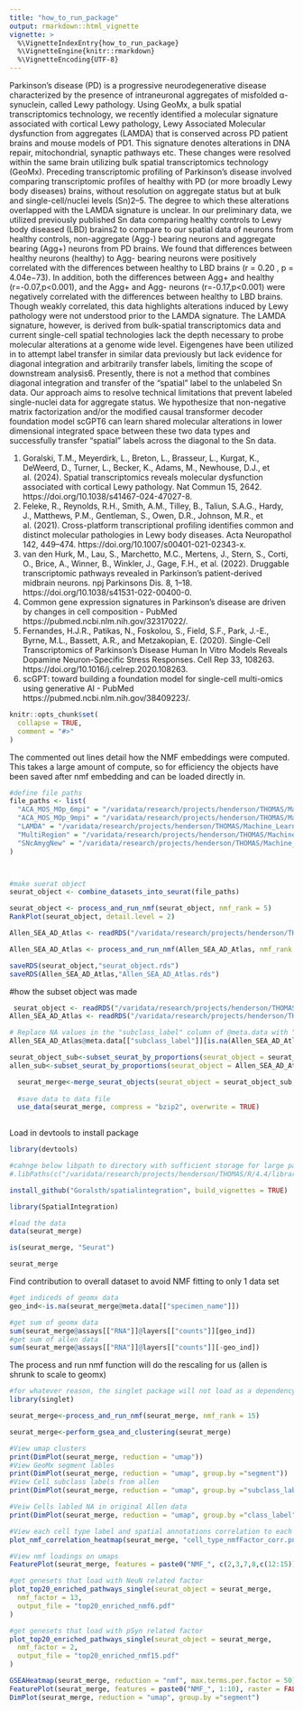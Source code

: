 ```yaml
---
title: "how_to_run_package"
output: rmarkdown::html_vignette
vignette: >
  %\VignetteIndexEntry{how_to_run_package}
  %\VignetteEngine{knitr::rmarkdown}
  %\VignetteEncoding{UTF-8}
---
```



Parkinson’s disease (PD) is a progressive neurodegenerative disease characterized by the presence of intraneuronal aggregates of misfolded ɑ-synuclein, called Lewy pathology. Using GeoMx, a bulk spatial transcriptomics technology, we recently identified a molecular signature associated with cortical Lewy pathology, Lewy Associated Molecular dysfunction from aggregates (LAMDA) that is conserved across PD patient brains and mouse models of PD1. This signature denotes alterations in DNA repair, mitochondrial, synaptic pathways etc. These changes were resolved within the same brain utilizing bulk spatial transcriptomics technology (GeoMx). Preceding transcriptomic profiling of Parkinson’s disease involved comparing transcriptomic profiles of healthy with PD (or more broadly Lewy body diseases) brains, without resolution on aggregate status but at bulk and single-cell/nuclei levels (Sn)2–5. The degree to which these alterations overlapped with the LAMDA signature is unclear. In our preliminary data, we utilized previously published Sn data comparing healthy controls to Lewy body diseased (LBD) brains2 to compare to our spatial data of neurons from healthy controls, non-aggregate (Agg-) bearing neurons and aggregate bearing (Agg+) neurons from PD brains. We found that differences between healthy neurons (healthy) to Agg- bearing neurons were positively correlated with the differences between healthy to LBD brains (r = 0.20 , p = 4.04e−73). In addition, both the differences between Agg+ and healthy (r=-0.07,p<0.001), and the Agg+ and Agg- neurons (r=-0.17,p<0.001) were negatively correlated with the differences between healthy to LBD brains. Though weakly correlated, this data highlights alterations induced by Lewy pathology were not understood prior to the LAMDA signature.
The LAMDA signature, however, is derived from bulk-spatial transcriptomics data and current single-cell spatial technologies lack the depth necessary to probe molecular alterations at a genome wide level. Eigengenes have been utilized in to attempt label transfer in similar data previously but lack evidence for diagonal integration and arbitrarily transfer labels, limiting the scope of downstream analysis6. Presently, there is not a method that combines diagonal integration and transfer of the “spatial” label to the unlabeled Sn data. Our approach aims to resolve technical limitations that prevent labeled single-nuclei data for aggregate status. We hypothesize that non-negative matrix factorization and/or the modified causal transformer decoder foundation model scGPT6 can learn shared molecular alterations in lower dimensional integrated space between these two data types and successfully transfer “spatial” labels across the diagonal to the Sn data. 


1.	Goralski, T.M., Meyerdirk, L., Breton, L., Brasseur, L., Kurgat, K., DeWeerd, D., Turner, L., Becker, K., Adams, M., Newhouse, D.J., et al. (2024). Spatial transcriptomics reveals molecular dysfunction associated with cortical Lewy pathology. Nat Commun 15, 2642. https://doi.org/10.1038/s41467-024-47027-8.
2.	Feleke, R., Reynolds, R.H., Smith, A.M., Tilley, B., Taliun, S.A.G., Hardy, J., Matthews, P.M., Gentleman, S., Owen, D.R., Johnson, M.R., et al. (2021). Cross-platform transcriptional profiling identifies common and distinct molecular pathologies in Lewy body diseases. Acta Neuropathol 142, 449–474. https://doi.org/10.1007/s00401-021-02343-x.
3.	van den Hurk, M., Lau, S., Marchetto, M.C., Mertens, J., Stern, S., Corti, O., Brice, A., Winner, B., Winkler, J., Gage, F.H., et al. (2022). Druggable transcriptomic pathways revealed in Parkinson’s patient-derived midbrain neurons. npj Parkinsons Dis. 8, 1–18. https://doi.org/10.1038/s41531-022-00400-0.
4.	Common gene expression signatures in Parkinson’s disease are driven by changes in cell composition - PubMed https://pubmed.ncbi.nlm.nih.gov/32317022/.
5.	Fernandes, H.J.R., Patikas, N., Foskolou, S., Field, S.F., Park, J.-E., Byrne, M.L., Bassett, A.R., and Metzakopian, E. (2020). Single-Cell Transcriptomics of Parkinson’s Disease Human In Vitro Models Reveals Dopamine Neuron-Specific Stress Responses. Cell Rep 33, 108263. https://doi.org/10.1016/j.celrep.2020.108263.
6.	scGPT: toward building a foundation model for single-cell multi-omics using generative AI - PubMed https://pubmed.ncbi.nlm.nih.gov/38409223/.



```r
knitr::opts_chunk$set(
  collapse = TRUE,
  comment = "#>"
)
```






The commented out lines detail how the NMF embeddings were computed. This takes a large amount of compute, so for efficiency the objects have been saved after nmf embedding and can be loaded directly in.

```r

#define file paths
file_paths <- list(
  "ACA_MOS_MOp_6mpi" = "/varidata/research/projects/henderson/THOMAS/Machine_Learning_For_Bioinformatics_Project/target_data_ACA_MOS_MOp_6mpi.RDS",
  "ACA_MOS_MOp_9mpi" = "/varidata/research/projects/henderson/THOMAS/Machine_Learning_For_Bioinformatics_Project/target_data_ACA_MOS_MOp_9mpi.RDS",
  "LAMDA" = "/varidata/research/projects/henderson/THOMAS/Machine_Learning_For_Bioinformatics_Project/target_data_LAMDA.RDS",
  "MultiRegion" = "/varidata/research/projects/henderson/THOMAS/Machine_Learning_For_Bioinformatics_Project/target_data_MultiRegion.RDS",
  "SNcAmygNew" = "/varidata/research/projects/henderson/THOMAS/Machine_Learning_For_Bioinformatics_Project/target_data_SNcAmygNew.RDS"
)



#make suerat object
seurat_object <- combine_datasets_into_seurat(file_paths)


```

```r
seurat_object <- process_and_run_nmf(seurat_object, nmf_rank = 5)
RankPlot(seurat_object, detail.level = 2)

```

```r

Allen_SEA_AD_Atlas <- readRDS("/varidata/research/projects/henderson/THOMAS/Machine_Learning_For_Bioinformatics_Project/Reference_MTG_RNAseq_all-nuclei.2022-06-07.rds")

```
 
```r
Allen_SEA_AD_Atlas <- process_and_run_nmf(Allen_SEA_AD_Atlas, nmf_rank = 5)

```


```r
saveRDS(seurat_object,"seurat_object.rds")
saveRDS(Allen_SEA_AD_Atlas,"Allen_SEA_AD_Atlas.rds")
```


#how the subset object was made

```r

 seurat_object <- readRDS("/varidata/research/projects/henderson/THOMAS/SpatialIntegration/SpatialIntegration/seurat_object.rds")
Allen_SEA_AD_Atlas <- readRDS("/varidata/research/projects/henderson/THOMAS/SpatialIntegration/SpatialIntegration/Allen_SEA_AD_Atlas.rds")

# Replace NA values in the "subclass_label" column of @meta.data with "NA"
Allen_SEA_AD_Atlas@meta.data[["subclass_label"]][is.na(Allen_SEA_AD_Atlas@meta.data[["subclass_label"]])] <- "NotLabled"

```

```r

seurat_object_sub<-subset_seurat_by_proportions(seurat_object = seurat_object, cell_type_col="segment", 500)
allen_sub<-subset_seurat_by_proportions(seurat_object = Allen_SEA_AD_Atlas, cell_type_col="subclass_label", 6000)

```

```r
 
  seurat_merge<-merge_seurat_objects(seurat_object = seurat_object_sub, allen_sub)
 
  #save data to data file
  use_data(seurat_merge, compress = "bzip2", overwrite = TRUE)
 
```




Load in devtools to install package
```r

library(devtools)

```


```r
#cahnge below libpath to directory with sufficient storage for large packages on an HPC environment
#.libPaths(c("/varidata/research/projects/henderson/THOMAS/R/4.4/library", .libPaths()))

install_github("Goralsth/spatialintegration", build_vignettes = TRUE)

library(SpatialIntegration)

```


```r

#load the data
data(seurat_merge)

```

```r
is(seurat_merge, "Seurat")

seurat_merge
```



Find contribution to overall dataset to avoid NMF fitting to only 1 data set
```r
#get indiceds of geomx data
geo_ind<-is.na(seurat_merge@meta.data[["specimen_name"]])

#get sum of geomx data
sum(seurat_merge@assays[["RNA"]]@layers[["counts"]][geo_ind])
#get sum of allen data
sum(seurat_merge@assays[["RNA"]]@layers[["counts"]][-geo_ind])

```

The process and run nmf function will do the rescaling for us (allen is shrunk to scale to geomx)


```r

#for whatever reason, the singlet package will not load as a dependency, so load it here
library(singlet)
```

```r

seurat_merge<-process_and_run_nmf(seurat_merge, nmf_rank = 15)

```





```r


seurat_merge<-perform_gsea_and_clustering(seurat_merge)


```


```r
#View umap clusters
print(DimPlot(seurat_merge, reduction = "umap"))
#View GeoMx segment lables
print(DimPlot(seurat_merge, reduction = "umap", group.by ="segment"))
#View Cell subclass labels from allen
print(DimPlot(seurat_merge, reduction = "umap", group.by ="subclass_label"))

#Veiw Cells labled NA in original Allen data
print(DimPlot(seurat_merge, reduction = "umap", group.by ="class_label"))
```


```r
#View each cell type label and spatial annotations correlation to each nmf factor
plot_nmf_correlation_heatmap(seurat_merge, "cell_type_nmfFactor_corr.png")
```

```r
#View nmf loadings on umaps
FeaturePlot(seurat_merge, features = paste0("NMF_", c(2,3,7,8,c(12:15))), raster = FALSE)

```





```r

#get genesets that load with NeuN related factor
plot_top20_enriched_pathways_single(seurat_object = seurat_merge,
  nmf_factor = 13,
  output_file = "top20_enriched_nmf6.pdf"
)

#get genesets that load with pSyn related factor
plot_top20_enriched_pathways_single(seurat_object = seurat_merge,
  nmf_factor = 2,
  output_file = "top20_enriched_nmf15.pdf"
)


```





```r

GSEAHeatmap(seurat_merge, reduction = "nmf", max.terms.per.factor = 50)
FeaturePlot(seurat_merge, features = paste0("NMF_", 1:10), raster = FALSE)
DimPlot(seurat_merge, reduction = "umap", group.by ="segment")
```













